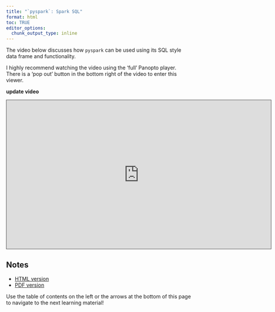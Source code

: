 ```yaml
---
title: "`pyspark`: Spark SQL"
format: html
toc: TRUE
editor_options: 
  chunk_output_type: inline
---
```


The video below discusses how `pyspark` can be used using its SQL style data frame and functionality. 

I highly recommend watching the video using the 'full' Panopto player. There is a 'pop out' button in the bottom right of the video to enter this viewer.

**update video**
```{=html}
<iframe src="https://ncsu.hosted.panopto.com/Panopto/Pages/Embed.aspx?id=ae82211f-546d-4e2d-9c91-b0fe018434ea&autoplay=false&offerviewer=true&showtitle=true&showbrand=true&captions=false&interactivity=all" height="405" width="720" style="border: 1px solid #464646;" allowfullscreen allow="autoplay" aria-label="Panopto Embedded Video Player" aria-description="13-EDA" ></iframe>
```

## Notes

- <a href = "12-pyspark_Spark_SQL.html" target = "_blank">HTML version</a>
- <a href = "PDFs/12-pyspark_Spark_SQL.pdf" target = "_blank">PDF version</a>

Use the table of contents on the left or the arrows at the bottom of this page to navigate to the next learning material!